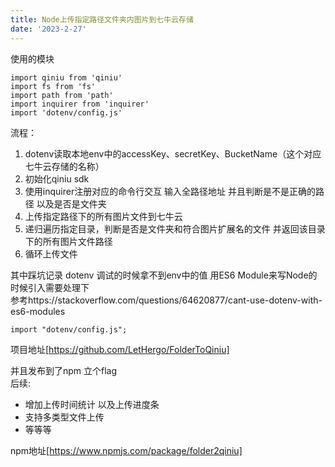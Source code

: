 ```yaml
---
title: Node上传指定路径文件夹内图片到七牛云存储
date: '2023-2-27'
---
```


使用的模块
```
import qiniu from 'qiniu'
import fs from 'fs'
import path from 'path'
import inquirer from 'inquirer'
import 'dotenv/config.js'
```

流程：
1. dotenv读取本地env中的accessKey、secretKey、BucketName（这个对应七牛云存储的名称）
2. 初始化qiniu sdk
3. 使用inquirer注册对应的命令行交互 输入全路径地址 并且判断是不是正确的路径 以及是否是文件夹
4. 上传指定路径下的所有图片文件到七牛云 
 1. 递归遍历指定目录，判断是否是文件夹和符合图片扩展名的文件 并返回该目录下的所有图片文件路径
 2. 循环上传文件

其中踩坑记录 dotenv 调试的时候拿不到env中的值 
用ES6 Module来写Node的时候引入需要处理下  
参考https://stackoverflow.com/questions/64620877/cant-use-dotenv-with-es6-modules

```
import "dotenv/config.js";
```


项目地址[https://github.com/LetHergo/FolderToQiniu]

并且发布到了npm 立个flag  
后续:
- 增加上传时间统计 以及上传进度条
- 支持多类型文件上传
- 等等等

npm地址[https://www.npmjs.com/package/folder2qiniu]